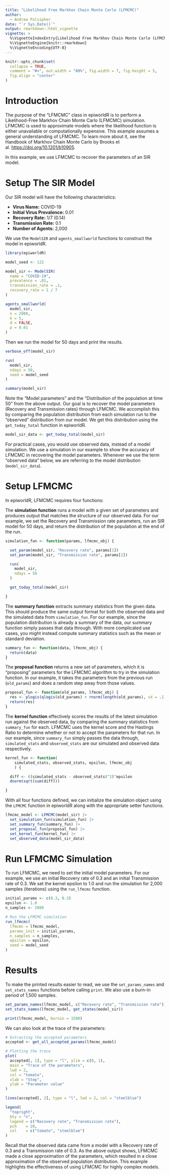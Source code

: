 ```yaml
---
title: "Likelihood Free Markhov Chain Monte Carlo (LFMCMC)"
author:
  - Andrew Pulsipher
date: "`r Sys.Date()`"
output: rmarkdown::html_vignette
vignette: >
  %\VignetteIndexEntry{Likelihood Free Markhov Chain Monte Carlo (LFMCMC)}
  %\VignetteEngine{knitr::rmarkdown}
  %\VignetteEncoding{UTF-8}
---
```

```r
knitr::opts_chunk$set(
  collapse = TRUE,
  comment = "#>", out.width = "80%", fig.width = 7, fig.height = 5,
  fig.align = "center"
)
```

# Introduction

The purpose of the "LFMCMC" class in epiworldR is to perform a Likelihood-Free Markhov Chain Monte Carlo (LFMCMC) simulation. LFMCMC is used to approximate models where the likelihood function is either unavailable or computationally expensive. This example assumes a general understanding of LFMCMC.
To learn more about it, see the Handbook of Markhov Chain Monte Carlo by Brooks et al. <https://doi.org/10.1201/b10905>.

In this example, we use LFMCMC to recover the parameters of an SIR model.

# Setup The SIR Model

Our SIR model will have the following characteristics:

* **Virus Name:** COVID-19
* **Initial Virus Prevalence:** 0.01
* **Recovery Rate:** 1/7 (0.14)
* **Transmission Rate:** 0.1
* **Number of Agents:** 2,000

We use the `ModelSIR` and `agents_smallworld` functions to construct the model in epiworldR.

```r
library(epiworldR)

model_seed <- 122

model_sir <- ModelSIR(
  name = "COVID-19",
  prevalence = .01,
  transmission_rate = .1,
  recovery_rate = 1 / 7
)

agents_smallworld(
  model_sir,
  n = 2000,
  k = 5,
  d = FALSE,
  p = 0.01
)
```

Then we run the model for 50 days and print the results.

```r
verbose_off(model_sir)

run(
  model_sir,
  ndays = 50,
  seed = model_seed
)

summary(model_sir)
```

Note the "Model parameters" and the "Distribution of the population at time 50" from the above output. Our goal is to recover the model parameters (Recovery and Transmission rates) through LFMCMC. We accomplish this by comparing the population distribution from each simulation run to the "observed" distribution from our model. We get this distribution using the `get_today_total` function in epiworldR.

```r
model_sir_data <- get_today_total(model_sir)
```

For practical cases, you would use observed data, instead of a model simulation. We use a simulation in our example to show the accuracy of LFMCMC in recovering the model parameters. Whenever we use the term "observed data" below, we are referring to the model distribution (`model_sir_data`).

# Setup LFMCMC

In epiworldR, LFMCMC requires four functions:

The **simulation function** runs a model with a given set of parameters and produces output that matches the structure of our observed data. For our example, we set the Recovery and Transmission rate parameters, run an SIR model for 50 days, and return the distribution of the population at the end of the run.

```r
simulation_fun <- function(params, lfmcmc_obj) {

  set_param(model_sir, "Recovery rate", params[1])
  set_param(model_sir, "Transmission rate", params[2])

  run(
    model_sir,
    ndays = 50
  )

  get_today_total(model_sir)

}
```

The **summary function** extracts summary statistics from the given data.
This should produce the same output format for both the observed data and the simulated data from `simulation_fun`. For our example, since the population distribution is already a summary of the data, our summary function simply passes that data through. With more complicated use cases, you might instead compute summary statistics such as the mean or standard deviation.

```r
summary_fun <- function(data, lfmcmc_obj) {
  return(data)
}
```

The **proposal function** returns a new set of parameters, which it is "proposing" parameters for the LFMCMC algorithm to try in the simulation function. In our example, it takes the parameters from the previous run (`old_params`) and does a random step away from those values.

```r
proposal_fun <- function(old_params, lfmcmc_obj) {
  res <- plogis(qlogis(old_params) + rnorm(length(old_params), sd = .1))
  return(res)
}
```

The **kernel function** effectively scores the results of the latest simulation run against the observed data, by comparing the summary statistics from `summary_fun` for each. LFMCMC uses the kernel score and the Hastings Ratio to determine whether or not to accept the parameters for that run. In our example, since `summary_fun` simply passes the data through, `simulated_stats` and `observed_stats` are our simulated and observed data respectively.

```r
kernel_fun <- function(
    simulated_stats, observed_stats, epsilon, lfmcmc_obj
    ) {

  diff <- ((simulated_stats - observed_stats)^2)^epsilon
  dnorm(sqrt(sum(diff)))

}
```

With all four functions defined, we can initialize the simulation object using the `LFMCMC` function in epiworldR along with the appropriate setter functions.

```r
lfmcmc_model <- LFMCMC(model_sir) |>
  set_simulation_fun(simulation_fun) |>
  set_summary_fun(summary_fun) |>
  set_proposal_fun(proposal_fun) |>
  set_kernel_fun(kernel_fun) |>
  set_observed_data(model_sir_data)
```

# Run LFMCMC Simulation

To run LFMCMC, we need to set the initial model parameters. For our example, we use an initial Recovery rate of 0.3 and an initial Transmission rate of 0.3. We set the kernel epsilon to 1.0 and run the simulation for 2,000 samples (iterations) using the `run_lfmcmc` function.

```r
initial_params <- c(0.3, 0.3)
epsilon <- 1.0
n_samples <- 2000

# Run the LFMCMC simulation
run_lfmcmc(
  lfmcmc = lfmcmc_model,
  params_init = initial_params,
  n_samples = n_samples,
  epsilon = epsilon,
  seed = model_seed
)
```

# Results
To make the printed results easier to read, we use the `set_params_names` and `set_stats_names` functions before calling `print`. We also use a burn-in period of 1,500 samples.

```r
set_params_names(lfmcmc_model, c("Recovery rate", "Transmission rate"))
set_stats_names(lfmcmc_model, get_states(model_sir))

print(lfmcmc_model, burnin = 1500)
```

We can also look at the trace of the parameters:

```r
# Extracting the accepted parameters
accepted <- get_all_accepted_params(lfmcmc_model)

# Plotting the trace
plot(
  accepted[, 1], type = "l", ylim = c(0, 1),
  main = "Trace of the parameters",
  lwd = 2,
  col = "tomato",
  xlab = "Step",
  ylab = "Parameter value"
)

lines(accepted[, 2], type = "l", lwd = 2, col = "steelblue")

legend(
  "topright",
  bty = "n",
  legend = c("Recovery rate", "Transmission rate"),
  pch    = 20,
  col    = c("tomato", "steelblue")
)
```

Recall that the observed data came from a model with a Recovery rate of 0.3 and a Transmission rate of 0.3. As the above output shows, LFMCMC made a close approximation of the parameters, which resulted in a close approximation of the observed population distribution. This example highlights the effectiveness of using LFMCMC for highly complex models.
